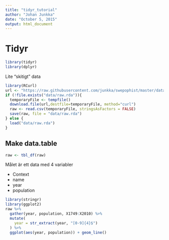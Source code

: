 ```yaml
---
title: "tidyr_tutorial"
author: "Johan Junkka"
date: "October 5, 2015"
output: html_document
---
```


# Tidyr

```r
library(tidyr)
library(dplyr)
```

Lite "skitigt" data

```r
library(RCurl)
url <- "https://raw.githubusercontent.com/junkka/swepophist/master/data-raw/data/county_pop.csv"
if (!file.exists("data/raw.rda")){
  temporaryFile <- tempfile()
  download.file(url,destfile=temporaryFile, method="curl")
  raw <- read.csv(temporaryFile, stringsAsFactors = FALSE)
  save(raw, file = "data/raw.rda")
} else {
  load("data/raw.rda")
}
```


## Make data.table 

```r
raw <- tbl_df(raw)
```


Målet är ett data med 4 variabler

* Context 
* name 
* year
* population


```r
library(stringr)
library(ggplot2)
raw %>% 
  gather(year, population, X1749:X2010) %>% 
  mutate(
    year = str_extract(year, "[0-9]{4}$")
  ) %>% 
  ggplot(aes(year, population)) + geom_line()
```


